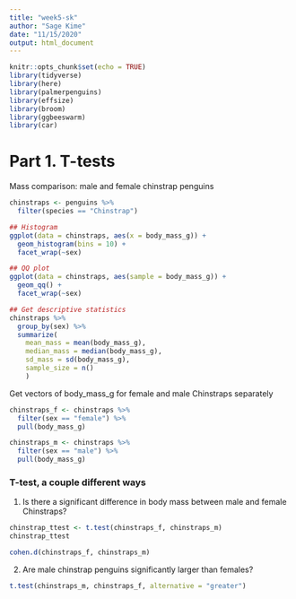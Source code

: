 ```yaml
---
title: "week5-sk"
author: "Sage Kime"
date: "11/15/2020"
output: html_document
---
```


```r
knitr::opts_chunk$set(echo = TRUE)
library(tidyverse)
library(here)
library(palmerpenguins)
library(effsize)
library(broom)
library(ggbeeswarm)
library(car)
```

# Part 1. T-tests

Mass comparison: male and female chinstrap penguins

```r
chinstraps <- penguins %>% 
  filter(species == "Chinstrap") 

## Histogram
ggplot(data = chinstraps, aes(x = body_mass_g)) +
  geom_histogram(bins = 10) +
  facet_wrap(~sex)

## QQ plot
ggplot(data = chinstraps, aes(sample = body_mass_g)) +
  geom_qq() +
  facet_wrap(~sex)

## Get descriptive statistics
chinstraps %>% 
  group_by(sex) %>% 
  summarize(
    mean_mass = mean(body_mass_g),
    median_mass = median(body_mass_g),
    sd_mass = sd(body_mass_g),
    sample_size = n()
    )
```

Get vectors of body_mass_g for female and male Chinstraps separately 

```r
chinstraps_f <- chinstraps %>% 
  filter(sex == "female") %>% 
  pull(body_mass_g)

chinstraps_m <- chinstraps %>% 
  filter(sex == "male") %>% 
  pull(body_mass_g)
```

### T-test, a couple different ways

1. Is there a significant difference in body mass between male and female Chinstraps?

```r
chinstrap_ttest <- t.test(chinstraps_f, chinstraps_m)
chinstrap_ttest

cohen.d(chinstraps_f, chinstraps_m)
```



2. Are male chinstrap penguins significantly larger than females?

```r
t.test(chinstraps_m, chinstraps_f, alternative = "greater")


```





